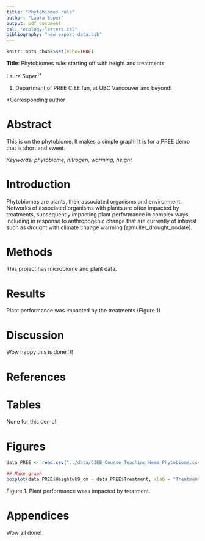 ```yaml
---
title: "Phytobiomes rule"
author: "Laura Super"
output: pdf_document
csl: "ecology-letters.csl"
bibliography: "new_export-data.bib"
---
```


```r
knitr::opts_chunk$set(echo=TRUE)

```

**Title**: Phytobiomes rule: starting off with height and treatments

Laura Super^1\*^

1.  Department of PREE CIEE fun, at UBC Vancouver and beyond!

\*Corresponding author

\newpage

# Abstract

This is on the phytobiome. It makes a simple graph! It is for a PREE demo that is short and sweet.

*Keywords: phytobiome, nitrogen, warming, height*

# Introduction

Phytobiomes are plants, their associated organisms and environment. Networks of associated organisms with plants are often impacted by treatments, subsequently impacting plant performance in complex ways, including in response to anthropogenic change that are currently of interest such as drought with climate change warming [\@muller_drought_nodate].

# Methods

This project has microbiome and plant data.

# Results

Plant performance was impacted by the treatments (Figure 1)


# Discussion

Wow happy this is done :)!

# References

::: {#refs}
:::

# Tables

None for this demo!

# Figures

```r
data_PREE <- read.csv("../data/CIEE_Course_Teaching_Nema_Phytobiome.csv") # Teaching phytobiome data

## Make graph
boxplot(data_PREE$Heightwk9_cm ~ data_PREE$Treatment, xlab = "Treatment", ylab = "Height (cm)") # plot plant height versus treatments

```
Figure 1. Plant performance waas impacted by treatment.

# Appendices

Wow all done!
